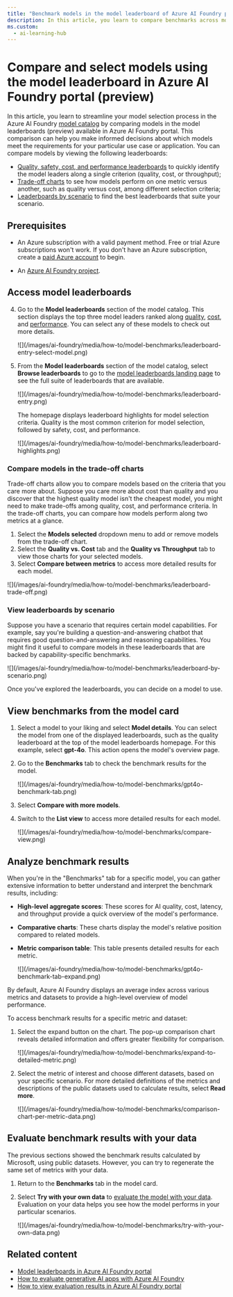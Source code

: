 ```yaml
---
title: "Benchmark models in the model leaderboard of Azure AI Foundry portal"
description: In this article, you learn to compare benchmarks across models and datasets, using the model leaderboards (preview) and the benchmarks feature in Azure AI Foundry portal.
ms.custom:
  - ai-learning-hub
---
```


# Compare and select models using the model leaderboard in Azure AI Foundry portal (preview)


<FeaturePreview />

In this article, you learn to streamline your model selection process in the Azure AI Foundry [model catalog](../how-to/model-catalog-overview) by comparing models in the model leaderboards (preview) available in Azure AI Foundry portal. This comparison can help you make informed decisions about which models meet the requirements for your particular use case or application. You can compare models by viewing the following leaderboards:

- [Quality, safety, cost, and performance leaderboards](#access-model-leaderboards) to quickly identify the model leaders along a single criterion (quality, cost, or throughput);
- [Trade-off charts](#compare-models-in-the-trade-off-charts) to see how models perform on one metric versus another, such as quality versus cost, among different selection criteria;
- [Leaderboards by scenario](#view-leaderboards-by-scenario) to find the best leaderboards that suite your scenario.

## Prerequisites

- An Azure subscription with a valid payment method. Free or trial Azure subscriptions won't work. If you don't have an Azure subscription, create a [paid Azure account](https://azure.microsoft.com/pricing/purchase-options/pay-as-you-go) to begin.

- An [Azure AI Foundry project](create-projects).

## Access model leaderboards


<OpenCatalog />

4. Go to the **Model leaderboards** section of the model catalog. This section displays the top three model leaders ranked along [quality](../concepts/model-benchmarks.md#quality-benchmarks-of-language-models), [cost](../concepts/model-benchmarks.md#cost-benchmarks-of-language-models), and [performance](../concepts/model-benchmarks.md#performance-benchmarks-of-language-models). You can select any of these models to check out more details.

    <Frame>
        ![](/images/ai-foundry/media/how-to/model-benchmarks/leaderboard-entry-select-model.png)
    </Frame>

1. From the **Model leaderboards** section of the model catalog, select **Browse leaderboards**  to go to the [model leaderboards landing page](https://aka.ms/model-leaderboards) to see the full suite of leaderboards that are available.

    <Frame>
        ![](/images/ai-foundry/media/how-to/model-benchmarks/leaderboard-entry.png)
    </Frame>

    The homepage displays leaderboard highlights for model selection criteria. Quality is the most common criterion for model selection, followed by safety, cost, and performance.

    <Frame>
        ![](/images/ai-foundry/media/how-to/model-benchmarks/leaderboard-highlights.png)
    </Frame>


### Compare models in the trade-off charts

Trade-off charts allow you to compare models based on the criteria that you care more about. Suppose you care more about cost than quality and you discover that the highest quality model isn't the cheapest model, you might need to make trade-offs among quality, cost, and performance criteria. In the trade-off charts, you can compare how models perform along two metrics at a glance. 

1. Select the **Models selected** dropdown menu to add or remove models from the trade-off chart.
1. Select the **Quality vs. Cost** tab and the **Quality vs Throughput** tab to view those charts for your selected models.
1. Select **Compare between metrics** to access more detailed results for each model.

<Frame>
    ![](/images/ai-foundry/media/how-to/model-benchmarks/leaderboard-trade-off.png)
</Frame>

### View leaderboards by scenario

Suppose you have a scenario that requires certain model capabilities. For example, say you're building a question-and-answering chatbot that requires good question-and-answering and reasoning capabilities. You might find it useful to compare models in these leaderboards that are backed by capability-specific benchmarks.

<Frame>
    ![](/images/ai-foundry/media/how-to/model-benchmarks/leaderboard-by-scenario.png)
</Frame>


Once you've explored the leaderboards, you can decide on a model to use. 

## View benchmarks from the model card

1. Select a model to your liking and select **Model details**. You can select the model from one of the displayed leaderboards, such as the quality leaderboard at the top of the model leaderboards homepage. For this example, select **gpt-4o**. This action opens the model's overview page.

1. Go to the **Benchmarks** tab to check the benchmark results for the model.
  
    <Frame>
        ![](/images/ai-foundry/media/how-to/model-benchmarks/gpt4o-benchmark-tab.png)
    </Frame>

1. Select **Compare with more models**.

1. Switch to the **List view** to access more detailed results for each model.

    <Frame>
        ![](/images/ai-foundry/media/how-to/model-benchmarks/compare-view.png)
    </Frame>

## Analyze benchmark results

When you're in the "Benchmarks" tab for a specific model, you can gather extensive information to better understand and interpret the benchmark results, including:

- **High-level aggregate scores**: These scores for AI quality, cost, latency, and throughput provide a quick overview of the model's performance.
- **Comparative charts**: These charts display the model's relative position compared to related models.
- **Metric comparison table**: This table presents detailed results for each metric.

    <Frame>
        ![](/images/ai-foundry/media/how-to/model-benchmarks/gpt4o-benchmark-tab-expand.png)
    </Frame>

By default, Azure AI Foundry displays an average index across various metrics and datasets to provide a high-level overview of model performance.

To access benchmark results for a specific metric and dataset:

1. Select the expand button on the chart. The pop-up comparison chart reveals detailed information and offers greater flexibility for comparison.

    <Frame>
        ![](/images/ai-foundry/media/how-to/model-benchmarks/expand-to-detailed-metric.png)
    </Frame>

1. Select the metric of interest and choose different datasets, based on your specific scenario. For more detailed definitions of the metrics and descriptions of the public datasets used to calculate results, select **Read more**.

    <Frame>
        ![](/images/ai-foundry/media/how-to/model-benchmarks/comparison-chart-per-metric-data.png)
    </Frame>


## Evaluate benchmark results with your data

The previous sections showed the benchmark results calculated by Microsoft, using public datasets. However, you can try to regenerate the same set of metrics with your data.

1. Return to the **Benchmarks** tab in the model card.
1. Select **Try with your own data** to [evaluate the model with your data](evaluate-generative-ai-app.md#fine-tuned-model-evaluation). Evaluation on your data helps you see how the model performs in your particular scenarios.

    <Frame>
        ![](/images/ai-foundry/media/how-to/model-benchmarks/try-with-your-own-data.png)
    </Frame>

## Related content

- [Model leaderboards in Azure AI Foundry portal](../concepts/model-benchmarks)
- [How to evaluate generative AI apps with Azure AI Foundry](evaluate-generative-ai-app)
- [How to view evaluation results in Azure AI Foundry portal](evaluate-results)
